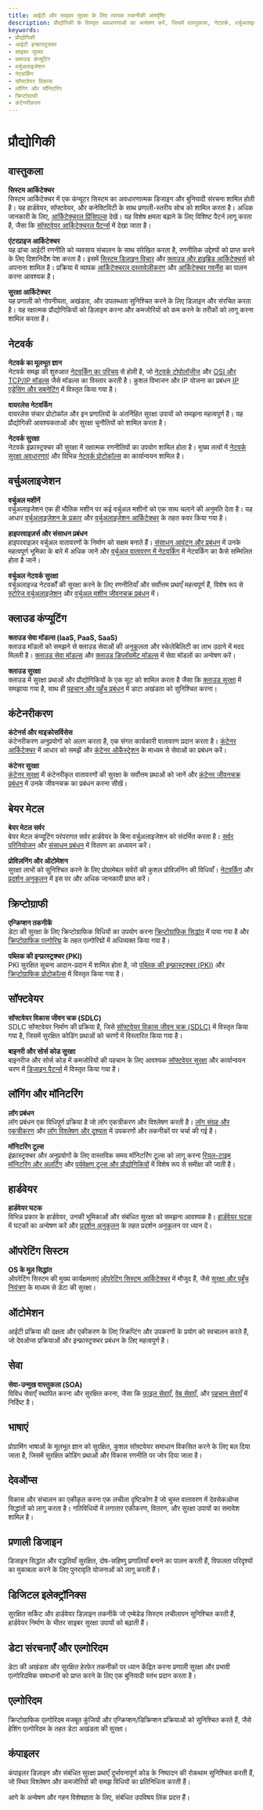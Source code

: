 ```yaml
---
title: आईटी और साइबर सुरक्षा के लिए व्यापक तकनीकी अंतर्दृष्टि
description: प्रौद्योगिकी के विस्तृत अवधारणाओं का अन्वेषण करें, जिसमें वास्तुकला, नेटवर्क, वर्चुअलाइजेशन, क्लाउड कंप्यूटिंग, कंटेनरीकरण और अन्य शामिल हैं।
keywords:
- प्रौद्योगिकी
- आईटी इन्फ्रास्ट्रक्चर
- साइबर सुरक्षा
- क्लाउड कंप्यूटिंग
- वर्चुअलाइजेशन
- नेटवर्किंग
- सॉफ्टवेयर विकास
- लॉगिंग और मॉनिटरिंग
- क्रिप्टोग्राफी
- कंटेनरीकरण
---
```


# प्रौद्योगिकी

## वास्तुकला
**सिस्टम आर्किटेक्चर**  
सिस्टम आर्किटेक्चर में एक कंप्यूटर सिस्टम का अवधारणात्मक डिजाइन और बुनियादी संरचना शामिल होती है। यह हार्डवेयर, सॉफ्टवेयर, और कनेक्टिविटी के साथ प्रणाली-स्तरीय सोच को शामिल करता है। अधिक जानकारी के लिए, [आर्किटेक्चरल प्रिंसिपल्स](technology/architecture/architectural_principles/) देखें। यह विशेष क्षमता बढ़ाने के लिए विशिष्ट पैटर्न लागू करता है, जैसा कि [सॉफ्टवेयर आर्किटेक्चरल पैटर्न्स](technology/architecture/software_architectural_patterns/) में देखा जाता है।

**एंटरप्राइज आर्किटेक्चर**  
यह ढांचा आईटी रणनीति को व्यवसाय संचालन के साथ संरेखित करता है, रणनीतिक उद्देश्यों को प्राप्त करने के लिए दिशानिर्देश पेश करता है। इसमें [सिस्टम डिज़ाइन विचार](technology/architecture/system_design_considerations/) और [क्लाउड और हाइब्रिड आर्किटेक्चर्स](technology/architecture/cloud_and_hybrid_architectures/) को अपनाना शामिल है। प्रक्रिया में व्यापक [आर्किटेक्चरल दस्तावेज़ीकरण](technology/architecture/architectural_documentation/) और [आर्किटेक्चर गवर्नेंस](technology/architecture/architecture_governance/) का पालन करना आवश्यक है।

**सुरक्षा आर्किटेक्चर**  
यह प्रणाली को गोपनीयता, अखंडता, और उपलब्धता सुनिश्चित करने के लिए डिज़ाइन और संरचित करता है। यह रक्षात्मक प्रौद्योगिकियों को डिज़ाइन करना और कमजोरियों को कम करने के तरीकों को लागू करना शामिल करता है।

## नेटवर्क
**नेटवर्क का मूलभूत ज्ञान**  
नेटवर्क समझ की शुरुआत [नेटवर्किंग का परिचय](technology/network/introduction_to_networking/) से होती है, जो [नेटवर्क टोपोलॉजीज](technology/network/network_topologies/) और [OSI और TCP/IP मॉडल्स](technology/network/osi_model_and_tcpip_model/) जैसे मॉडल्स का विस्तार करती है। कुशल विभाजन और IP योजना का प्रबंधन [IP एड्रेसिंग और सबनेटिंग](technology/network/ip_addressing_and_subnetting/) में विस्तृत किया गया है।

**वायरलेस नेटवर्किंग**  
वायरलेस संचार प्रोटोकॉल और इन प्रणालियों के अंतर्निहित सुरक्षा उपायों को समझना महत्वपूर्ण है। यह प्रौद्योगिकी आवश्यकताओं और सुरक्षा चुनौतियों को शामिल करता है।

**नेटवर्क सुरक्षा**  
नेटवर्क इंफ्रास्ट्रक्चर की सुरक्षा में रक्षात्मक रणनीतियों का उपयोग शामिल होता है। मुख्य तत्वों में [नेटवर्क सुरक्षा अवधारणाएं](technology/network/network_security_concepts/) और विभिन्न [नेटवर्क प्रोटोकॉल्स](technology/network/network_protocols/) का कार्यान्वयन शामिल है।

## वर्चुअलाइजेशन
**वर्चुअल मशीनें**  
वर्चुअलाइजेशन एक ही भौतिक मशीन पर कई वर्चुअल मशीनों को एक साथ चलाने की अनुमति देता है। यह आधार [वर्चुअलाइजेशन के प्रकार](technology/virtualization/types_of_virtualization/) और [वर्चुअलाइजेशन आर्किटेक्चर](technology/virtualization/virtualization_architecture/) के तहत कवर किया गया है।

**हाइपरवाइज़र्स और संसाधन प्रबंधन**  
हाइपरवाइज़र वर्चुअल वातावरणों के निर्माण को सक्षम बनाते हैं। [संसाधन आवंटन और प्रबंधन](technology/virtualization/resource_allocation_and_management/) में उनके महत्वपूर्ण भूमिका के बारे में अधिक जानें और [वर्चुअल वातावरण में नेटवर्किंग](technology/virtualization/networking_in_virtual_environments/) में नेटवर्किंग का कैसे सम्मिलित होता है जानें।

**वर्चुअल नेटवर्क सुरक्षा**  
वर्चुअलाइज्ड नेटवर्कों की सुरक्षा करने के लिए रणनीतियाँ और सर्वोत्तम प्रथाएँ महत्वपूर्ण हैं, विशेष रूप से [स्टोरेज वर्चुअलाइजेशन](technology/virtualization/storage_virtualization/) और [वर्चुअल मशीन जीवनचक्र प्रबंधन](technology/virtualization/virtual_machine_lifecycle_management/) में।

## क्लाउड कंप्यूटिंग
**क्लाउड सेवा मॉडल्स (IaaS, PaaS, SaaS)**  
क्लाउड मॉडलों को समझने से क्लाउड सेवाओं की अनुकूलता और स्केलेबिलिटी का लाभ उठाने में मदद मिलती है। [क्लाउड सेवा मॉडल्स](technology/cloud_computing/cloud_service_models/) और [क्लाउड डिप्लॉयमेंट मॉडल्स](technology/cloud_computing/cloud_deployment_models/) में सेवा मॉडलों का अन्वेषण करें।

**क्लाउड सुरक्षा**  
क्लाउड में सुरक्षा प्रथाओं और प्रौद्योगिकियों के एक सूट को शामिल करता है जैसा कि [क्लाउड सुरक्षा](technology/cloud_computing/cloud_security/) में समझाया गया है, साथ ही [पहचान और पहुँच प्रबंधन](technology/cloud_computing/identity_and_access_management_iam/) में डाटा अखंडता को सुनिश्चित करना।

## कंटेनरीकरण
**कंटेनर्स और माइक्रोसर्विसेस**  
कंटेनरीकरण अनुप्रयोगों को अलग करता है, एक संगत कार्यकारी वातावरण प्रदान करता है। [कंटेनर आर्किटेक्चर](technology/containerization/container_architecture/) में आधार को समझें और [कंटेनर ऑर्केस्ट्रेशन](technology/containerization/container_orchestration/) के माध्यम से सेवाओं का प्रबंधन करें।

**कंटेनर सुरक्षा**  
[कंटेनर सुरक्षा](technology/containerization/container_security/) में कंटेनरीकृत वातावरणों की सुरक्षा के सर्वोत्तम प्रथाओं को जानें और [कंटेनर जीवनचक्र प्रबंधन](technology/containerization/container_lifecycle_management/) में उनके जीवनचक्र का प्रबंधन करना सीखें।

## बेयर मेटल
**बेयर मेटल सर्वर**  
बेयर मेटल कंप्यूटिंग परंपरागत सर्वर हार्डवेयर के बिना वर्चुअलाइजेशन को संदर्भित करता है। [सर्वर परिनियोजन](technology/bare_metal/server_deployment/) और [संसाधन प्रबंधन](technology/bare_metal/resource_management/) में वितरण का अध्ययन करें।

**प्रोविज़निंग और ऑटोमेशन**  
सुरक्षा लाभों को सुनिश्चित करने के लिए प्रोग्रामेबल सर्वरों की कुशल प्रोविज़निंग की विधियाँ। [नेटवर्किंग](technology/bare_metal/networking/) और [प्रदर्शन अनुकूलन](technology/bare_metal/performance_optimization/) में इस पर और अधिक जानकारी प्राप्त करें।

## क्रिप्टोग्राफी
**एन्क्रिप्शन तकनीकें**  
डेटा की सुरक्षा के लिए क्रिप्टोग्राफिक विधियों का उपयोग करना [क्रिप्टोग्राफिक सिद्धांत](technology/cryptography/cryptographic_principles/) में पाया गया है और [क्रिप्टोग्राफिक एल्गोरिद्म](technology/cryptography/cryptographic_algorithms/) के तहत एल्गोरिद्मों में अधिव्यक्त किया गया है।

**पब्लिक की इन्फ्रास्ट्रक्चर (PKI)**  
PKI सुरक्षित सूचना आदान-प्रदान में शामिल होता है, जो [पब्लिक की इन्फ्रास्ट्रक्चर (PKI)](technology/cryptography/public_key_infrastructure_pki/) और [क्रिप्टोग्राफिक प्रोटोकॉल्स](technology/cryptography/cryptographic_protocols/) में विस्तृत किया गया है।

## सॉफ्टवेयर
**सॉफ्टवेयर विकास जीवन चक्र (SDLC)**  
SDLC सॉफ्टवेयर निर्माण की प्रक्रिया है, जिसे [सॉफ्टवेयर विकास जीवन चक्र (SDLC)](technology/software/software_development_lifecycle_sdlc/) में विस्तृत किया गया है, जिसमें सुरक्षित कोडिंग प्रथाओं को चरणों में विस्तारित किया गया है।

**बाइनरी और सोर्स कोड सुरक्षा**  
बाइनरीज और सोर्स कोड में कमजोरियों की पहचान के लिए आवश्यक [सॉफ्टवेयर सुरक्षा](technology/software/software_security/) और कार्यान्वयन चरण में [डिजाइन पैटर्न्स](technology/software/design_patterns/) में विस्तृत किया गया है।

## लॉगिंग और मॉनिटरिंग
**लॉग प्रबंधन**  
लॉग प्रबंधन एक विधिपूर्ण प्रक्रिया है जो लॉग एकत्रीकरण और विश्लेषण करती है। [लॉग संग्रह और एकत्रीकरण](technology/logging_&_monitoring/log_collection_and_aggregation/) और [लॉग विश्लेषण और दृश्यता](technology/logging_&_monitoring/log_analysis_and_visualization/) में उपकरणों और तकनीकों पर चर्चा की गई है।

**मॉनिटरिंग टूल्स**  
इंफ्रास्ट्रक्चर और अनुप्रयोगों के लिए वास्तविक समय मॉनिटरिंग टूल्स को लागू करना [रियल-टाइम मॉनिटरिंग और अलर्टिंग](technology/logging_&_monitoring/real-time_monitoring_and_alerting/) और [पर्यवेक्षण टूल्स और प्रौद्योगिकियों](technology/logging_&_monitoring/observability_tools_and_technologies/) में विशेष रूप से समीक्षा की जाती है।

## हार्डवेयर
**हार्डवेयर घटक**  
विभिन्न प्रकार के हार्डवेयर, उनकी भूमिकाओं और संबंधित सुरक्षा को समझना आवश्यक है। [हार्डवेयर घटक](technology/hardware/components/) में घटकों का अन्वेषण करें और [प्रदर्शन अनुकूलन](technology/hardware/performance_optimization/) के तहत प्रदर्शन अनुकूलन पर ध्यान दें।

## ऑपरेटिंग सिस्टम
**OS के मूल सिद्धांत**  
ऑपरेटिंग सिस्टम की मुख्य कार्यक्षमताएं [ऑपरेटिंग सिस्टम आर्किटेक्चर](technology/operating_system/architecture/) में मौजूद हैं, जैसे [सुरक्षा और पहुँच नियंत्रण](technology/operating_system/security_and_access_control/) के माध्यम से डेटा की सुरक्षा।

## ऑटोमेशन
आईटी प्रक्रिया की दक्षता और एकीकरण के लिए स्क्रिप्टिंग और उपकरणों के प्रयोग को स्वचालन करते हैं, जो देवऑप्स प्रक्रियाओं और इन्फ्रास्ट्रक्चर प्रबंधन के लिए महत्वपूर्ण है।

## सेवा
**सेवा-उन्मुख वास्तुकला (SOA)**  
विविध सेवाएँ स्थापित करना और सुरक्षित करना, जैसा कि [फाइल सेवाएँ](technology/service/file_services/), [वेब सेवाएँ](technology/service/web_services/), और [पहचान सेवाएँ](technology/service/identity_services/) में निर्दिष्ट है।

## भाषाएं
प्रोग्रामिंग भाषाओं के मूलभूत ज्ञान को सुरक्षित, कुशल सॉफ़्टवेयर समाधान विकसित करने के लिए बल दिया जाता है, जिसमें सुरक्षित कोडिंग प्रथाओं और विकास रणनीति पर जोर दिया जाता है।

## देवऑप्स
विकास और संचालन का एकीकृत करना एक लचीला दृष्टिकोण है जो चुस्त वातावरण में देवसेकऑप्स सिद्धांतों को लागू करता है। गतिविधियों में लगातार एकीकरण, वितरण, और सुरक्षा उपायों का समावेश शामिल है।

## प्रणाली डिजाइन
डिजाइन सिद्धांत और पद्धतियाँ सुरक्षित, दोष-सहिष्णु प्रणालियाँ बनाने का पालन करती हैं, विफलता परिदृश्यों का मुकाबला करने के लिए पुनरावृति योजनाओं को लागू करती हैं।

## डिजिटल इलेक्ट्रॉनिक्स
सुरक्षित सर्किट और हार्डवेयर डिज़ाइन तकनीकें जो एम्बेडेड सिस्टम लचीलापन सुनिश्चित करती हैं, हार्डवेयर निर्माण के भीतर साइबर सुरक्षा उपायों को बढ़ाती हैं।

## डेटा संरचनाएँ और एल्गोरिदम
डेटा की अखंडता और सुरक्षित हेरफेर तकनीकों पर ध्यान केंद्रित करना प्रणाली सुरक्षा और प्रभावी एल्गोरिदमिक समाधानों को प्राप्त करने के लिए एक बुनियादी स्तंभ प्रदान करता है।

## एल्गोरिदम
क्रिप्टोग्राफिक एल्गोरिदम मजबूत कुंजियों और एन्क्रिप्शन/डिक्रिप्शन प्रक्रियाओं को सुनिश्चित करते हैं, जैसे हेशिंग एल्गोरिदम के तहत डेटा अखंडता की सुरक्षा।

## कंपाइलर
कंपाइलर डिज़ाइन और संबंधित सुरक्षा प्रथाएँ दुर्भावनापूर्ण कोड के निष्पादन की रोकथाम सुनिश्चित करती हैं, जो स्थिर विश्लेषण और कमजोरियों की समझ विधियों का प्रतिनिधित्व करती हैं।

आगे के अन्वेषण और गहन विशेषज्ञता के लिए, संबंधित उपविषय लिंक प्रदत्त हैं।
